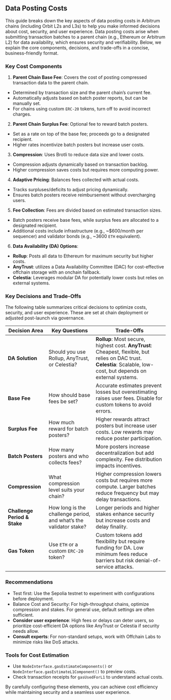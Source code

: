 ## Data Posting Costs

This guide breaks down the key aspects of data posting costs in Arbitrum chains (including Orbit L2s and L3s) to help you make informed decisions about cost, security, and user experience. Data posting costs arise when submitting transaction batches to a parent chain (e.g., Ethereum or Arbitrum L2) for data availability, which ensures security and verifiability. Below, we explain the core components, decisions, and trade-offs in a concise, business-friendly format.

### Key Cost Components

1. **Parent Chain Base Fee**: Covers the cost of posting compressed transaction data to the parent chain.

- Determined by transaction size and the parent chain’s current fee.
- Automatically adjusts based on batch poster reports, but can be manually set.
- For chains using custom `ERC-20` tokens, turn off to avoid incorrect charges.

2. **Parent Chain Surplus Fee**: Optional fee to reward batch posters.

- Set as a rate on top of the base fee; proceeds go to a designated recipient.
- Higher rates incentivize batch posters but increase user costs.

3. **Compression**: Uses Brotli to reduce data size and lower costs.

- Compression adjusts dynamically based on transaction backlog.
- Higher compression saves costs but requires more computing power.

4. **Adaptive Pricing**: Balances fees collected with actual costs.

- Tracks surpluses/deficits to adjust pricing dynamically.
- Ensures batch posters receive reimbursement without overcharging users.

5. **Fee Collection**: Fees are divided based on estimated transaction sizes.

- Batch posters receive base fees, while surplus fees are allocated to a designated recipient.
- Additional costs include infrastructure (e.g., ~$600/month per sequencer) and validator bonds (e.g., ~3600 `ETH` equivalent).

6. **Data Availability (DA) Options**:

- **Rollup**: Posts all data to Ethereum for maximum security but higher costs.
- **AnyTrust**: utilizes a Data Availability Committee (DAC) for cost-effective offchain storage with an onchain fallback.
- **Celestia**: Leverages modular DA for potentially lower costs but relies on external systems.

### Key Decisions and Trade-Offs

The following table summarizes critical decisions to optimize costs, security, and user experience. These are set at chain deployment or adjusted post-launch via governance.

| Decision Area                | Key Questions                                                     | Trade-Offs                                                                                                                                                           |
| ---------------------------- | ----------------------------------------------------------------- | -------------------------------------------------------------------------------------------------------------------------------------------------------------------- |
| **DA Solution**              | Should you use Rollup, AnyTrust, or Celestia?                     | **Rollup**: Most secure, highest cost. **AnyTrust**: Cheapest, flexible, but relies on DAC trust. **Celestia**: Scalable, low-cost, but depends on external systems. |
| **Base Fee**                 | How should base fees be set?                                      | Accurate estimates prevent losses but overestimating raises user fees. Disable for custom tokens to avoid errors.                                                    |
| **Surplus Fee**              | How much reward for batch posters?                                | Higher rewards attract posters but increase user costs. Low rewards may reduce poster participation.                                                                 |
| **Batch Posters**            | How many posters and who collects fees?                           | More posters increase decentralization but add complexity. Fee distribution impacts incentives.                                                                      |
| **Compression**              | What compression level suits your chain?                          | Higher compression lowers costs but requires more compute. Larger batches reduce frequency but may delay transactions.                                               |
| **Challenge Period & Stake** | How long is the challenge period, and what’s the validator stake? | Longer periods and higher stakes enhance security but increase costs and delay finality.                                                                             |
| **Gas Token**                | Use `ETH` or a custom `ERC-20` token?                             | Custom tokens add flexibility but require funding for DA. Low minimum fees reduce barriers but risk denial-of-service attacks.                                       |

### Recommendations

- Test first: Use the Sepolia testnet to experiment with configurations before deployment.
- Balance Cost and Security: For high-throughput chains, optimize compression and stakes. For general use, default settings are often sufficient.
- **Consider user experience**: High fees or delays can deter users, so prioritize cost-efficient DA options like AnyTrust or Celestia if security needs allow.
- **Consult experts**: For non-standard setups, work with Offchain Labs to minimize risks like DoS attacks.

### Tools for Cost Estimation

- Use `NodeInterface.gasEstimateComponents()` or `NodeInterface.gasEstimateL1Component()` to preview costs.
- Check transaction receipts for `gasUsedForL1` to understand actual costs.

By carefully configuring these elements, you can achieve cost efficiency while maintaining security and a seamless user experience.
